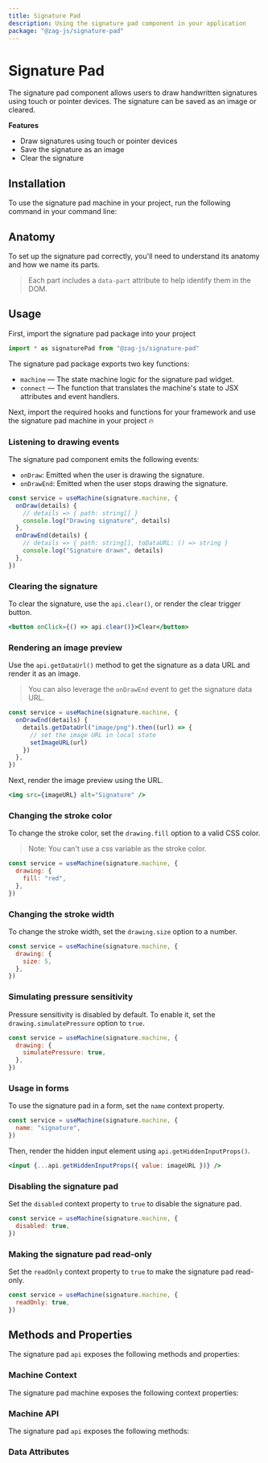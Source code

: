 ```yaml
---
title: Signature Pad
description: Using the signature pad component in your application
package: "@zag-js/signature-pad"
---
```


# Signature Pad

The signature pad component allows users to draw handwritten signatures using
touch or pointer devices. The signature can be saved as an image or cleared.

<Resources pkg="@zag-js/signature-pad" />

<Showcase id="SignaturePad" />

**Features**

- Draw signatures using touch or pointer devices
- Save the signature as an image
- Clear the signature

## Installation

To use the signature pad machine in your project, run the following command in
your command line:

<CodeSnippet id="signature-pad/installation.mdx" />

## Anatomy

To set up the signature pad correctly, you'll need to understand its anatomy and
how we name its parts.

> Each part includes a `data-part` attribute to help identify them in the DOM.

<Anatomy id="signature-pad" />

## Usage

First, import the signature pad package into your project

```jsx
import * as signaturePad from "@zag-js/signature-pad"
```

The signature pad package exports two key functions:

- `machine` — The state machine logic for the signature pad widget.
- `connect` — The function that translates the machine's state to JSX attributes
  and event handlers.

Next, import the required hooks and functions for your framework and use the
signature pad machine in your project 🔥

<CodeSnippet id="signature-pad/usage.mdx" />

### Listening to drawing events

The signature pad component emits the following events:

- `onDraw`: Emitted when the user is drawing the signature.
- `onDrawEnd`: Emitted when the user stops drawing the signature.

```jsx
const service = useMachine(signature.machine, {
  onDraw(details) {
    // details => { path: string[] }
    console.log("Drawing signature", details)
  },
  onDrawEnd(details) {
    // details => { path: string[], toDataURL: () => string }
    console.log("Signature drawn", details)
  },
})
```

### Clearing the signature

To clear the signature, use the `api.clear()`, or render the clear trigger
button.

```jsx
<button onClick={() => api.clear()}>Clear</button>
```

### Rendering an image preview

Use the `api.getDataUrl()` method to get the signature as a data URL and render
it as an image.

> You can also leverage the `onDrawEnd` event to get the signature data URL.

```jsx
const service = useMachine(signature.machine, {
  onDrawEnd(details) {
    details.getDataUrl("image/png").then((url) => {
      // set the image URL in local state
      setImageURL(url)
    })
  },
})
```

Next, render the image preview using the URL.

```jsx
<img src={imageURL} alt="Signature" />
```

### Changing the stroke color

To change the stroke color, set the `drawing.fill` option to a valid CSS color.

> Note: You can't use a css variable as the stroke color.

```jsx
const service = useMachine(signature.machine, {
  drawing: {
    fill: "red",
  },
})
```

### Changing the stroke width

To change the stroke width, set the `drawing.size` option to a number.

```jsx
const service = useMachine(signature.machine, {
  drawing: {
    size: 5,
  },
})
```

### Simulating pressure sensitivity

Pressure sensitivity is disabled by default. To enable it, set the
`drawing.simulatePressure` option to `true`.

```jsx
const service = useMachine(signature.machine, {
  drawing: {
    simulatePressure: true,
  },
})
```

### Usage in forms

To use the signature pad in a form, set the `name` context property.

```jsx
const service = useMachine(signature.machine, {
  name: "signature",
})
```

Then, render the hidden input element using `api.getHiddenInputProps()`.

```jsx
<input {...api.getHiddenInputProps({ value: imageURL })} />
```

### Disabling the signature pad

Set the `disabled` context property to `true` to disable the signature pad.

```jsx
const service = useMachine(signature.machine, {
  disabled: true,
})
```

### Making the signature pad read-only

Set the `readOnly` context property to `true` to make the signature pad
read-only.

```jsx
const service = useMachine(signature.machine, {
  readOnly: true,
})
```

## Methods and Properties

The signature pad `api` exposes the following methods and properties:

### Machine Context

The signature pad machine exposes the following context properties:

<ContextTable name="signature-pad" />

### Machine API

The signature pad `api` exposes the following methods:

<ApiTable name="signature-pad" />

### Data Attributes

<DataAttrTable name="signature-pad" />
